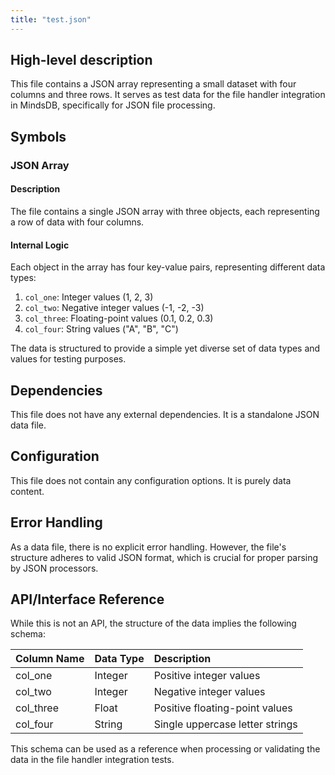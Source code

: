 ```yaml
---
title: "test.json"
---
```


## High-level description
This file contains a JSON array representing a small dataset with four columns and three rows. It serves as test data for the file handler integration in MindsDB, specifically for JSON file processing.

## Symbols

### JSON Array
#### Description
The file contains a single JSON array with three objects, each representing a row of data with four columns.

#### Internal Logic
Each object in the array has four key-value pairs, representing different data types:
1. `col_one`: Integer values (1, 2, 3)
2. `col_two`: Negative integer values (-1, -2, -3)
3. `col_three`: Floating-point values (0.1, 0.2, 0.3)
4. `col_four`: String values ("A", "B", "C")

The data is structured to provide a simple yet diverse set of data types and values for testing purposes.

## Dependencies
This file does not have any external dependencies. It is a standalone JSON data file.

## Configuration
This file does not contain any configuration options. It is purely data content.

## Error Handling
As a data file, there is no explicit error handling. However, the file's structure adheres to valid JSON format, which is crucial for proper parsing by JSON processors.

## API/Interface Reference
While this is not an API, the structure of the data implies the following schema:

| Column Name | Data Type | Description |
|:------------|:----------|:------------|
| col_one     | Integer   | Positive integer values |
| col_two     | Integer   | Negative integer values |
| col_three   | Float     | Positive floating-point values |
| col_four    | String    | Single uppercase letter strings |

This schema can be used as a reference when processing or validating the data in the file handler integration tests.